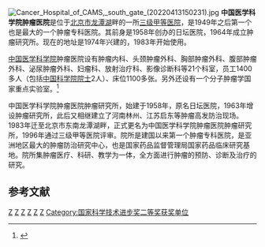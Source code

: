{{Distinguish|北京大学肿瘤医院}}
{{Infobox hospital
| name        = 中国医学科学院肿瘤医院
| name_en     = Cancer Hospital, Chinese Academy of Medical Sciences
| admin       = <!-- 在此填写医院主管机构或部门 -->
| org/group   = <!-- 在此填寫管理或營運此醫院的機構或團體名稱。 -->
| logo        = <!-- 在此加入醫院的院徽。 -->
| logo_size   = <!-- 此項目為選擇性，用以限制院徽的大小。 -->
| image       = Cancer Hospital of CAMS, west gate (20220413150438).jpg
| alt         = <!-- 此項目為選擇性。在此鍵入圖片的替代文字。 -->
| image_size  = <!-- 此項目為選擇性，用以限制圖片的大小（預設值為 225）。 --> 
| caption     = 肿瘤医院西门
| country     = {{CHN}}
| address     = [[北京市|北京市]][[朝阳区|朝阳区]]潘家园南里17号
| coordinates = {{coord|39.871667|116.441111|type:landmark_region:CN-11_source:GoogleMaps|display=inline,title}}
| type        = 專科醫院
| funding     = 公立醫院
| affiliation = <!-- 在此填寫醫院所屬的大學、醫學院或其他機構。 -->
| patron      = <!-- 鍵入任何支持醫院營運的重要贊助人 -->
| standards   = <!-- 在此填寫此醫院在國家統一標準衡量上的水平（若不適用則可留空）。 -->
| speciality  = <!-- 只當此醫院為專科醫院時使用。-->
| feature     = <!-- 在此填寫醫院的特色。-->
| beds        = <!-- 在此填寫醫院目前所擁有的床位。 -->
| healthcare  = <!-- UK:NHS. AU/CA: Medicare. ELSE freetext, e.g. Private -->
| emergency   = <!-- 在此填寫醫院所屬的創傷醫療中心級別（有關資訊請見：https://en.wikipedia.org/wiki/Trauma_center） -->
| helipad     = <!-- 在此填寫醫院的直昇機坪代碼（可使用機場代碼）。只在有確實參考支持的情況下使用。 -->
| network     = <!-- 在此鍵入醫院的網絡。 -->
| founded     = <!-- 在此填寫醫院的成立日期。 -->
| closed      = <!-- 此項目為選擇性。在此填入醫院停辦的日期。 -->
| demolished  = <!-- 此項目為選擇性。在此填入醫院被拆卸的日期。 -->
| dean        = <!-- 在此填寫醫院的院長。 -->
| website     = http://www.cicams.ac.cn/
| other_links = <!-- 鍵入其他相關網址作額外的外部參考鏈接。 -->
}}
[[File:Cancer_Hospital_of_CAMS,_south_gate_(20220413150231).jpg|thumb]]
'''中国医学科学院肿瘤医院'''是位于[[北京市|北京市]][[龍潭湖_(北京)|龙潭湖]]畔的一所[[三级甲等医院|三级甲等医院]]，是1949年之后第一个也是最大的一个肿瘤专科医院。其前身是1958年创办的日坛医院，1964年成立肿瘤研究所。现在的地址是1974年兴建的，1983年开始使用。

[[中国医学科学院|中国医学科学院]]肿瘤医院设有肿瘤内科、头颈肿瘤外科、胸部肿瘤外科、腹部肿瘤外科、泌尿肿瘤外科、妇瘤科、放射治疗科、影像诊断科等21个科室，员工1400多人（包括[[中国科学院院士|中国科学院院士]]2人）、床位1100多张。另外还设有一个分子肿瘤学国家重点实验室。<ref>{{Cite web |url=http://www.huaxia.com/sh/dyzn/yy/bj/00117475.html |title=中国医学科学院肿瘤医院 |accessdate=2011-02-13 |archive-date=2013-03-28 |archive-url=https://web.archive.org/web/20130328102132/http://www.huaxia.com/sh/dyzn/yy/bj/00117475.html |dead-url=no }}</ref>

中国医学科学院肿瘤医院肿瘤研究所，始建于1958年，原名日坛医院，1963年增设肿瘤研究所，此后又相继建立了河南林州、江苏启东等肿瘤高发防治现场。1983年迁至北京市东南龙潭湖畔，正式更名为中国医学科学院肿瘤医院肿瘤研究所，1996年通过三级甲等医院评审。院所是建国以来第一个肿瘤专科医院，是亚洲地区最大的肿瘤防治研究中心，也是国家药品监督管理局国家药品临床研究基地。院所集肿瘤医疗、科研、教学为一体，全方面进行肿瘤的预防、诊断及治疗的研究。

== 参考文献 ==
{{Reflist}}
{{中华人民共和国国家卫生健康委员会直属（管理）医院}}
[[Category:中华人民共和国国家卫生健康委员会直属（管理）医院|Z]]
[[Category:北京市三级甲等医院|Z]]
[[Category:北京市朝阳区医院|Z]]
[[Category:北京市肿瘤专科医院|Z]]
[[Category:中国医学科学院附属医院|Z]]
[[Category:北京协和医学院附属医院|Z]]
[[Category:国家科学技术进步奖二等奖获奖单位|Category:国家科学技术进步奖二等奖获奖单位]]